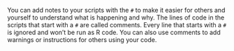 
You can add notes to your scripts with the `#` to make it easier for others and yourself to understand what is happening and why.
The lines of code in the scripts that start with a `#` are called comments. 
Every line that starts with a `#` is ignored and won't be run as R code. 
You can also use comments to add warnings or instructions for others using your code.
